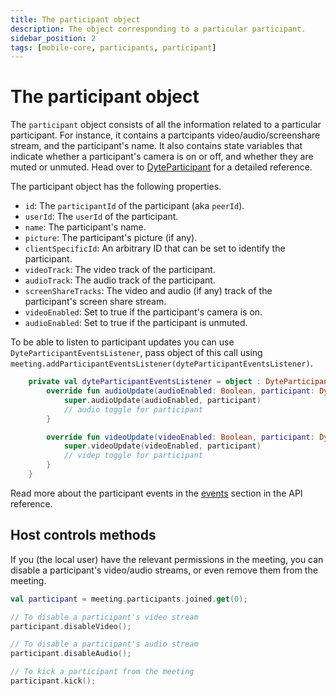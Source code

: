 ```yaml
---
title: The participant object
description: The object corresponding to a particular participant.
sidebar_position: 2
tags: [mobile-core, participants, participant]
---
```


# The participant object

The `participant` object consists of all the information related to a particular participant. For instance, it contains a partcipants video/audio/screenshare stream, and the participant's name. It also contains state variables that indicate whether a participant's camera is on or off, and whether they are muted or unmuted. Head over to [DyteParticipant](../../Reference/DyteParticipant) for a detailed reference.

The participant object has the following properties.

- `id`: The `participantId` of the participant (aka `peerId`).
- `userId`: The `userId` of the participant.
- `name`: The participant's name.
- `picture`: The participant's picture (if any).
- `clientSpecificId`: An arbitrary ID that can be set to identify the participant.
- `videoTrack`: The video track of the participant.
- `audioTrack`: The audio track of the participant.
- `screenShareTracks`: The video and audio (if any) track of the participant's screen share stream.
- `videoEnabled`: Set to true if the participant's camera is on.
- `audioEnabled`: Set to true if the participant is unmuted.

To be able to listen to participant updates you can use `DyteParticipantEventsListener`, pass object of this call using `meeting.addParticipantEventsListener(dyteParticipantEventsListener)`.

```kotlin
    private val dyteParticipantEventsListener = object : DyteParticipantEventsListener {
        override fun audioUpdate(audioEnabled: Boolean, participant: DyteMeetingParticipant) {
            super.audioUpdate(audioEnabled, participant)
            // audio toggle for participant
        }

        override fun videoUpdate(videoEnabled: Boolean, participant: DyteMeetingParticipant) {
            super.videoUpdate(videoEnabled, participant)
            // videp toggle for participant
        }
    }
```

Read more about the participant events in the [events](../../Reference/DyteParticipant) section in the API reference.

## Host controls methods

If you (the local user) have the relevant permissions in the meeting, you can disable a participant's video/audio streams, or even remove them from the meeting.

```kotlin
val participant = meeting.participants.joined.get(0);

// To disable a participant's video stream
participant.disableVideo();

// To disable a participant's audio stream
participant.disableAudio();

// To kick a participant from the meeting
participant.kick();
```